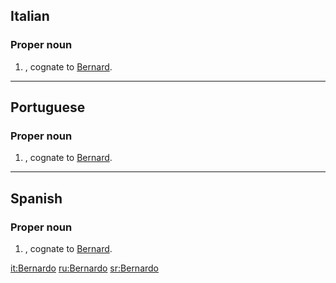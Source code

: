 ==Italian==

===Proper noun===
{{infl|it|proper noun|g=m}}

# {{given name|male|lang=it}}, cognate to [[Bernard]].

----

==Portuguese==

===Proper noun===
{{infl|pt|proper noun|g=m}}

# {{given name|male|lang=pt}}, cognate to [[Bernard]].

----

==Spanish==

===Proper noun===
{{infl|es|proper noun|g=m}}

# {{given name|male|lang=es}}, cognate to [[Bernard]].

[[it:Bernardo]]
[[ru:Bernardo]]
[[sr:Bernardo]]